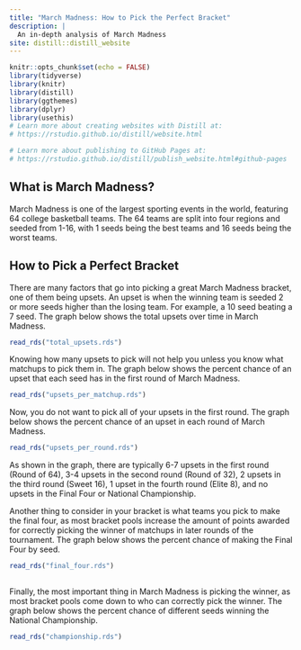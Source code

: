 ```yaml
---
title: "March Madness: How to Pick the Perfect Bracket"
description: |
  An in-depth analysis of March Madness
site: distill::distill_website
---
```


```r
knitr::opts_chunk$set(echo = FALSE)
library(tidyverse)
library(knitr)
library(distill)
library(ggthemes)
library(dplyr)
library(usethis)
# Learn more about creating websites with Distill at:
# https://rstudio.github.io/distill/website.html

# Learn more about publishing to GitHub Pages at:
# https://rstudio.github.io/distill/publish_website.html#github-pages

```

## What is March Madness?
March Madness is one of the largest sporting events in the world, featuring 64 college basketball teams. The 64 teams are split into four regions and seeded from 1-16, with 1 seeds being the best teams and 16 seeds being the worst teams. 


## How to Pick a Perfect Bracket
There are many factors that go into picking a great March Madness bracket, one of them being upsets. An upset is when the winning team is seeded 2 or more seeds higher than the losing team. For example, a 10 seed beating a 7 seed. The graph below shows the total upsets over time in March Madness. 



```r
read_rds("total_upsets.rds")

```

Knowing how many upsets to pick will not help you unless you know what matchups to pick them in. The graph below shows the percent chance of an upset that each seed has in the first round of March Madness. 

```r
read_rds("upsets_per_matchup.rds")

```

Now, you do not want to pick all of your upsets in the first round. The graph below shows the percent chance of an upset in each round of March Madness. 
```r
read_rds("upsets_per_round.rds")

```

As shown in the graph, there are typically 6-7 upsets in the first round (Round of 64), 3-4 upsets in the second round (Round of 32), 2 upsets in the third round (Sweet 16), 1 upset in the fourth round (Elite 8), and no upsets in the Final Four or National Championship.


Another thing to consider in your bracket is what teams you pick to make the final four, as most bracket pools increase the amount of points awarded for correctly picking the winner of matchups in later rounds of the tournament. The graph below shows the percent chance of making the Final Four by seed. 

```r
read_rds("final_four.rds")
  
```

Finally, the most important thing in March Madness is picking the winner, as most bracket pools come down to who can correctly pick the winner. The graph below shows the percent chance of different seeds winning the National Championship. 

```r
read_rds("championship.rds")

```

